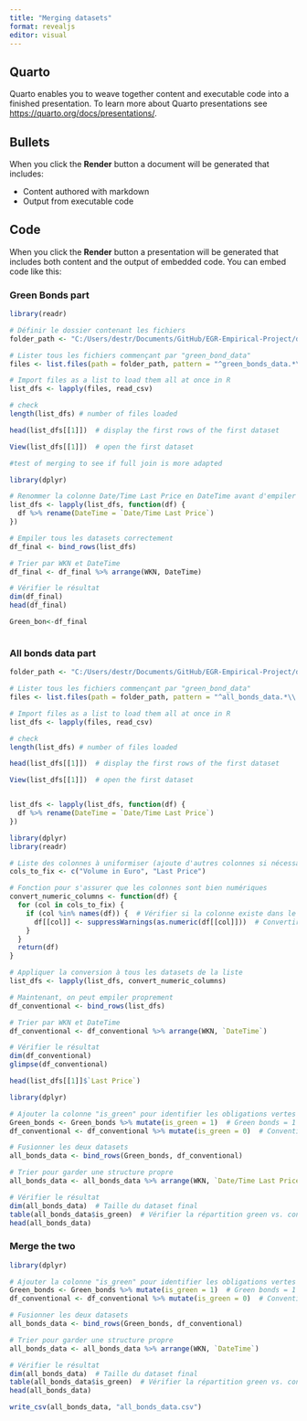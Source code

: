 ```yaml
---
title: "Merging datasets"
format: revealjs
editor: visual
---
```


## Quarto

Quarto enables you to weave together content and executable code into a finished presentation. To learn more about Quarto presentations see <https://quarto.org/docs/presentations/>.

## Bullets

When you click the **Render** button a document will be generated that includes:

-   Content authored with markdown
-   Output from executable code

## Code

When you click the **Render** button a presentation will be generated that includes both content and the output of embedded code. You can embed code like this:

### Green Bonds part

```r
library(readr)

# Définir le dossier contenant les fichiers
folder_path <- "C:/Users/destr/Documents/GitHub/EGR-Empirical-Project/data"

# Lister tous les fichiers commençant par "green_bond_data"
files <- list.files(path = folder_path, pattern = "^green_bonds_data.*\\.csv$", full.names = TRUE)

# Import files as a list to load them all at once in R 
list_dfs <- lapply(files, read_csv)

# check
length(list_dfs) # number of files loaded

head(list_dfs[[1]])  # display the first rows of the first dataset

View(list_dfs[[1]])  # open the first dataset


```

```r
#test of merging to see if full join is more adapted 

library(dplyr)

# Renommer la colonne Date/Time Last Price en DateTime avant d'empiler
list_dfs <- lapply(list_dfs, function(df) {
  df %>% rename(DateTime = `Date/Time Last Price`)
})

# Empiler tous les datasets correctement
df_final <- bind_rows(list_dfs)

# Trier par WKN et DateTime
df_final <- df_final %>% arrange(WKN, DateTime)

# Vérifier le résultat
dim(df_final)
head(df_final)

Green_bon<-df_final


```

```         
```

### All bonds data part

```r
folder_path <- "C:/Users/destr/Documents/GitHub/EGR-Empirical-Project/data"

# Lister tous les fichiers commençant par "green_bond_data"
files <- list.files(path = folder_path, pattern = "^all_bonds_data.*\\.csv$", full.names = TRUE)

# Import files as a list to load them all at once in R 
list_dfs <- lapply(files, read_csv)

# check
length(list_dfs) # number of files loaded

head(list_dfs[[1]])  # display the first rows of the first dataset

View(list_dfs[[1]])  # open the first dataset


```

```         
```

```r

list_dfs <- lapply(list_dfs, function(df) {
  df %>% rename(DateTime = `Date/Time Last Price`)
})

library(dplyr)
library(readr)

# Liste des colonnes à uniformiser (ajoute d'autres colonnes si nécessaire)
cols_to_fix <- c("Volume in Euro", "Last Price")

# Fonction pour s'assurer que les colonnes sont bien numériques
convert_numeric_columns <- function(df) {
  for (col in cols_to_fix) {
    if (col %in% names(df)) {  # Vérifier si la colonne existe dans le dataframe
      df[[col]] <- suppressWarnings(as.numeric(df[[col]]))  # Convertir en numérique en ignorant les warnings
    }
  }
  return(df)
}

# Appliquer la conversion à tous les datasets de la liste
list_dfs <- lapply(list_dfs, convert_numeric_columns)

# Maintenant, on peut empiler proprement
df_conventional <- bind_rows(list_dfs)

# Trier par WKN et DateTime
df_conventional <- df_conventional %>% arrange(WKN, `DateTime`)

# Vérifier le résultat
dim(df_conventional)
glimpse(df_conventional)

```

```r
head(list_dfs[[1]]$`Last Price`)
```

```r
library(dplyr)

# Ajouter la colonne "is_green" pour identifier les obligations vertes
Green_bonds <- Green_bonds %>% mutate(is_green = 1)  # Green bonds = 1
df_conventional <- df_conventional %>% mutate(is_green = 0)  # Conventional bonds = 0

# Fusionner les deux datasets
all_bonds_data <- bind_rows(Green_bonds, df_conventional)

# Trier pour garder une structure propre
all_bonds_data <- all_bonds_data %>% arrange(WKN, `Date/Time Last Price`)

# Vérifier le résultat
dim(all_bonds_data)  # Taille du dataset final
table(all_bonds_data$is_green)  # Vérifier la répartition green vs. conventional
head(all_bonds_data)

```

### Merge the two

```r
library(dplyr)

# Ajouter la colonne "is_green" pour identifier les obligations vertes
Green_bonds <- Green_bonds %>% mutate(is_green = 1)  # Green bonds = 1
df_conventional <- df_conventional %>% mutate(is_green = 0)  # Conventional bonds = 0

# Fusionner les deux datasets
all_bonds_data <- bind_rows(Green_bonds, df_conventional)

# Trier pour garder une structure propre
all_bonds_data <- all_bonds_data %>% arrange(WKN, `DateTime`)

# Vérifier le résultat
dim(all_bonds_data)  # Taille du dataset final
table(all_bonds_data$is_green)  # Vérifier la répartition green vs. conventional
head(all_bonds_data)

```

```r
write_csv(all_bonds_data, "all_bonds_data.csv")

```
